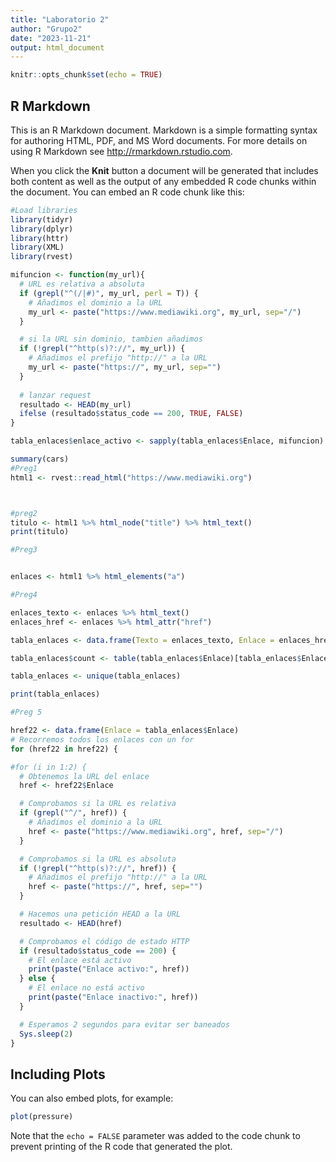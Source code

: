 ```yaml
---
title: "Laboratorio 2"
author: "Grupo2"
date: "2023-11-21"
output: html_document
---
```


```r
knitr::opts_chunk$set(echo = TRUE)
```

## R Markdown

This is an R Markdown document. Markdown is a simple formatting syntax for authoring HTML, PDF, and MS Word documents. For more details on using R Markdown see <http://rmarkdown.rstudio.com>.

When you click the **Knit** button a document will be generated that includes both content as well as the output of any embedded R code chunks within the document. You can embed an R code chunk like this:

```r
#Load libraries
library(tidyr)
library(dplyr)
library(httr)
library(XML)
library(rvest)
```

```r
mifuncion <- function(my_url){
  # URL es relativa a absoluta
  if (grepl("^(/|#)", my_url, perl = T)) {
    # Añadimos el dominio a la URL
    my_url <- paste("https://www.mediawiki.org", my_url, sep="/")
  }

  # si la URL sin dominio, tambien añadimos
  if (!grepl("^http(s)?://", my_url)) {
    # Añadimos el prefijo "http://" a la URL
    my_url <- paste("https://", my_url, sep="")
  }
  
  # lanzar request
  resultado <- HEAD(my_url)
  ifelse (resultado$status_code == 200, TRUE, FALSE)
}

tabla_enlaces$enlace_activo <- sapply(tabla_enlaces$Enlace, mifuncion)
```

```r
summary(cars)
#Preg1
html1 <- rvest::read_html("https://www.mediawiki.org")



#preg2
titulo <- html1 %>% html_node("title") %>% html_text()
print(titulo)

#Preg3


enlaces <- html1 %>% html_elements("a")

#Preg4

enlaces_texto <- enlaces %>% html_text()
enlaces_href <- enlaces %>% html_attr("href")

tabla_enlaces <- data.frame(Texto = enlaces_texto, Enlace = enlaces_href)

tabla_enlaces$count <- table(tabla_enlaces$Enlace)[tabla_enlaces$Enlace]

tabla_enlaces <- unique(tabla_enlaces)

print(tabla_enlaces)

#Preg 5

href22 <- data.frame(Enlace = tabla_enlaces$Enlace)
# Recorremos todos los enlaces con un for
for (href22 in href22) {

#for (i in 1:2) {
  # Obtenemos la URL del enlace
  href <- href22$Enlace

  # Comprobamos si la URL es relativa
  if (grepl("^/", href)) {
    # Añadimos el dominio a la URL
    href <- paste("https://www.mediawiki.org", href, sep="/")
  }

  # Comprobamos si la URL es absoluta
  if (!grepl("^http(s)?://", href)) {
    # Añadimos el prefijo "http://" a la URL
    href <- paste("https://", href, sep="")
  }

  # Hacemos una petición HEAD a la URL
  resultado <- HEAD(href)

  # Comprobamos el código de estado HTTP
  if (resultado$status_code == 200) {
    # El enlace está activo
    print(paste("Enlace activo:", href))
  } else {
    # El enlace no está activo
    print(paste("Enlace inactivo:", href))
  }

  # Esperamos 2 segundos para evitar ser baneados
  Sys.sleep(2)
}
```   

## Including Plots

You can also embed plots, for example:

```r
plot(pressure)
```

Note that the `echo = FALSE` parameter was added to the code chunk to prevent printing of the R code that generated the plot.
